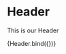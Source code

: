 
<Meta title="components/layout/Header" decorators={[withDesign]} />

# Header

This is our Header

<Canvas>
  <Story
    name="Header"
    parameters={{
      design: {
        type: 'figma',
        url: '',
      },
    }}
    args={{}}
  >
    {Header.bind({})}
  </Story>
</Canvas>

<ArgsTable of={Header} />
